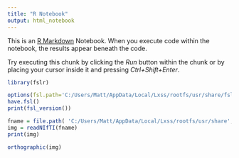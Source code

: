 ```yaml
---
title: "R Notebook"
output: html_notebook
---
```


This is an [R Markdown](http://rmarkdown.rstudio.com) Notebook. When you execute code within the notebook, the results appear beneath the code. 

Try executing this chunk by clicking the *Run* button within the chunk or by placing your cursor inside it and pressing *Ctrl+Shift+Enter*. 

```r
library(fslr)

options(fsl.path='C:/Users/Matt/AppData/Local/Lxss/rootfs/usr/share/fsl/5.0', fsl.outputtype = "NIFTI_GZ")
have.fsl()
print(fsl_version())
```


```r
fname = file.path( 'C:/Users/Matt/AppData/Local/Lxss/rootfs/usr/share', "data", "fsl-mni152-templates", "MNI152_T1_1mm_brain.nii.gz")
img = readNIfTI(fname)
print(img)
```
```r
orthographic(img)
```

